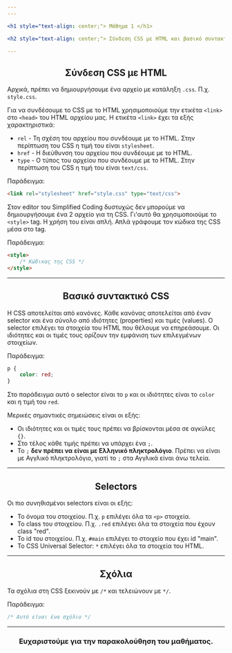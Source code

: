 ```yaml
---
---

<h1 style="text-align: center;"> Μάθημα 1 </h1>

<h2 style="text-align: center;"> Σύνδεση CSS με HTML και βασικό συντακτικό CSS </h2>

---
```


<h2 style="text-align: center;"> Σύνδεση CSS με HTML </h2>

Αρχικά, πρέπει να δημιουργήσουμε ένα αρχείο με κατάληξη ```.css```. Π.χ. ```style.css```.

Για να συνδέσουμε το CSS με το HTML χρησιμοποιούμε την ετικέτα ```<link>``` στο ```<head>``` του HTML αρχείου μας. 
Η ετικέτα ```<link>``` έχει τα εξής χαρακτηριστικά:

* ```rel```     - Τη σχέση του αρχείου που συνδέουμε με το HTML. Στην περίπτωση του CSS η τιμή του είναι ```stylesheet```.
* ```href```    - Η διεύθυνση του αρχείου που συνδέουμε με το HTML.
* ```type```    - Ο τύπος του αρχείου που συνδέουμε με το HTML. Στην περίπτωση του CSS η τιμή του είναι ```text/css```.

Παράδειγμα:

```html
<link rel="stylesheet" href="style.css" type="text/css">
```

Στον editor του Simplified Coding δυστυχώς δεν μπορούμε να δημιουργήσουμε ένα 2 αρχείο για τη CSS.
Γι'αυτό θα χρησιμοποιούμε το ```<style>``` tag.
Η χρήση του είναι απλή. Απλά γράφουμε τον κώδικα της CSS μέσα στο tag.

Παράδειγμα:

```html
<style>
    /* Κώδικας της CSS */
</style>
```

---

<h2 style="text-align: center;"> Βασικό συντακτικό CSS </h2>

Η CSS αποτελείται από κανόνες. 
Κάθε κανόνας αποτελείται από έναν selector και ένα σύνολο από ιδιότητες (properties) και τιμές (values). 
Ο selector επιλέγει τα στοιχεία του HTML που θέλουμε να επηρεάσουμε.
Οι ιδιότητες και οι τιμές τους ορίζουν την εμφάνιση των επιλεγμένων στοιχείων.

Παράδειγμα:

```css
p {
    color: red;
}
```

Στο παράδειγμα αυτό ο selector είναι το ```p``` και οι ιδιότητες είναι το ```color``` και η τιμή του ```red```.

Μερικές σημαντικές σημειώσεις είναι οι εξής:
* Οι ιδιότητες και οι τιμές τους πρέπει να βρίσκονται μέσα σε αγκύλες ```{}```.
* Στο τέλος κάθε τιμής πρέπει να υπάρχει ένα ```;```.
* Το ```;``` **δεν πρέπει να είναι με Ελληνικό πληκτρολόγιο**. Πρέπει να είναι με Αγγλικό πληκτρολόγιο, γιατί το ```;``` στα Αγγλικά είναι άνω τελεία.

---

<h2 style="text-align: center;"> Selectors </h2>

Οι πιο συνηθισμένοι selectors είναι οι εξής:
* Το όνομα του στοιχείου. Π.χ. ```p``` επιλέγει όλα τα ```<p>``` στοιχεία.
* Το class του στοιχείου. Π.χ. ```.red``` επιλέγει όλα τα στοιχεία που έχουν class "red".
* Το id του στοιχείου. Π.χ. ```#main``` επιλέγει το στοιχείο που έχει id "main".
* Το CSS Universal Selector: ```*``` επιλέγει όλα τα στοιχεία του HTML.

---

<h2 style="text-align: center;"> Σχόλια </h2>

Τα σχόλια στη CSS ξεκινούν με ```/*``` και τελειώνουν με ```*/```.

Παράδειγμα:

```css
/* Αυτό είναι ένα σχόλιο */
```

---

<h3 style="text-align: center;"> Ευχαριστούμε για την παρακολούθηση του μαθήματος. </h3>